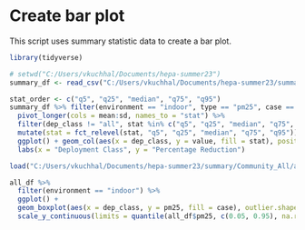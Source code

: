 # Create bar plot
This script uses summary statistic data to create a bar plot.

```r
library(tidyverse)
```

```r
# setwd("C:/Users/vkuchhal/Documents/hepa-summer23")
summary_df <- read_csv("C:/Users/vkuchhal/Documents/hepa-summer23/summary/Community_All/s_All_M_quants.csv")

```

```r
stat_order <- c("q5", "q25", "median", "q75", "q95")
summary_df %>% filter(environment == "indoor", type == "pm25", case == "redu") %>%
  pivot_longer(cols = mean:sd, names_to = "stat") %>%
  filter(dep_class != "all", stat %in% c("q5", "q25", "median", "q75", "q95", "mean")) %>%
  mutate(stat = fct_relevel(stat, "q5", "q25", "median", "q75", "q95")) %>%
  ggplot() + geom_col(aes(x = dep_class, y = value, fill = stat), position = "dodge") +
  labs(x = "Deployment Class", y = "Percentage Reduction")
```
```r
load("C:/Users/vkuchhal/Documents/hepa-summer23/summary/Community_All/all.RData")
```


```r
all_df %>% 
  filter(environment == "indoor") %>%
  ggplot() +
  geom_boxplot(aes(x = dep_class, y = pm25, fill = case), outlier.shape = NA) +
  scale_y_continuous(limits = quantile(all_df$pm25, c(0.05, 0.95), na.rm = TRUE))
```

